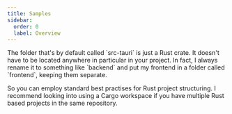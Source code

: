 ```yaml
---
title: Samples
sidebar:
  order: 0
  label: Overview
---
```



<SimonSays title="Tauri is unopinionated about your project structure">
The folder that's by default called `src-tauri` is just a Rust crate. It doesn't have to be located anywhere in particular in your project. In fact, I always rename it to something like `backend` and put my frontend in a folder called `frontend`, keeping them separate.

So you can employ standard best practises for Rust project structuring. I recommend looking into using a Cargo workspace if you have multiple Rust based projects in the same repository.
</SimonSays>


<OverviewCards folder="samples" />

